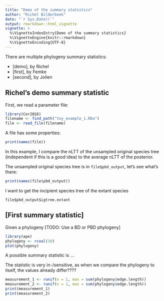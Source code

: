```yaml
---
title: "Demo of the summary statistics"
author: "Richel Bilderbeek"
date: "`r Sys.Date()`"
output: rmarkdown::html_vignette
vignette: >
  %\VignetteIndexEntry{Demo of the summary statistics}
  %\VignetteEngine{knitr::rmarkdown}
  %\VignetteEncoding{UTF-8}
---
```


There are multiple phylogeny summary statistics:

 * [demo], by Richel
 * [first], by Femke
 * [second], by Jolien
 
## Richel's demo summary statistic

First, we read a parameter file:

```r
library(Cer2016)
filename <- find_path("toy_example_1.RDa")
file <- read_file(filename)
```

A file has some properties:

```r
print(names(file))
```

In this example, I compare the nLTT of the unsampled original species
tree (independent if this is a good idea) to the average nLTT
of the posterior.

The unsampled original species tree is in `file$pbd_output`, let's
see what's there:

```r
print(names(file$pbd_output))
```

I want to get the incipient species tree of the extant species

```
file$pbd_output$igtree.extant
```



## [First summary statistic]

Given a phylogeny [TODO: Use a BD or PBD phylogeny]

```r
library(ape)
phylogeny <- rcoal(10)
plot(phylogeny)
```

A possible summary statistic is ...

The statistic is very in-/sensitive, as when we compare the phylogeny
to itself, the values already differ????

```r
measurement_1 <- runif(n = 1, max = sum(phylogeny$edge.length))
measurement_2 <- runif(n = 1, max = sum(phylogeny$edge.length))
print(measurement_1)
print(measurement_2)
```






